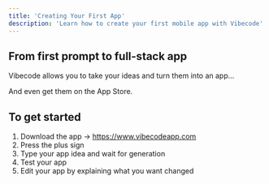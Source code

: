 ```yaml
---
title: 'Creating Your First App'
description: 'Learn how to create your first mobile app with Vibecode'
---
```


## From first prompt to full-stack app

Vibecode allows you to take your ideas and turn them into an app...

And even get them on the App Store.

## To get started 

1. Download the app -> https://www.vibecodeapp.com
2. Press the plus sign
3. Type your app idea and wait for generation
4. Test your app
5. Edit your app by explaining what you want changed
